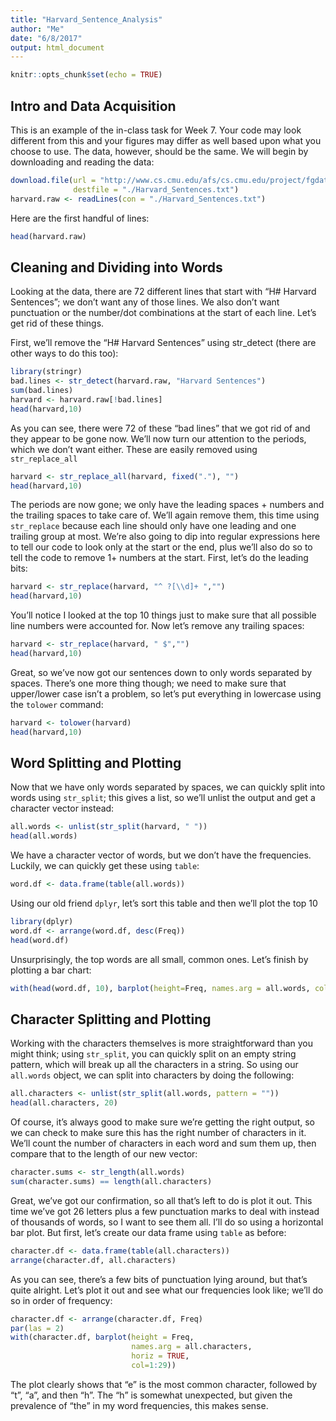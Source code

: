 ```yaml
---
title: "Harvard_Sentence_Analysis"
author: "Me"
date: "6/8/2017"
output: html_document
---
```


```r
knitr::opts_chunk$set(echo = TRUE)
```

## Intro and Data Acquisition

This is an example of the in-class task for Week 7. Your code may look different from this and your figures may differ as well based upon what you choose to use. The data, however, should be the same. We will begin by downloading and reading the data:

```r
download.file(url = "http://www.cs.cmu.edu/afs/cs.cmu.edu/project/fgdata/OldFiles/Recorder.app/utterances/Type1/harvsents.txt", 
              destfile = "./Harvard_Sentences.txt")
harvard.raw <- readLines(con = "./Harvard_Sentences.txt")

```

Here are the first handful of lines:

```r

head(harvard.raw)

```

## Cleaning and Dividing into Words

Looking at the data, there are 72 different lines that start with "H# Harvard Sentences"; we don't want any of those lines. We also don't want punctuation or the number/dot combinations at the start of each line. Let's get rid of these things. 

First, we'll remove the "H# Harvard Sentences" using str_detect (there are other ways to do this too):

```r
library(stringr)
bad.lines <- str_detect(harvard.raw, "Harvard Sentences")
sum(bad.lines)
harvard <- harvard.raw[!bad.lines]
head(harvard,10)
```

As you can see, there were 72 of these "bad lines" that we got rid of and they appear to be gone now. We'll now turn our attention to the periods, which we don't want either. These are easily removed using `str_replace_all`

```r

harvard <- str_replace_all(harvard, fixed("."), "")
head(harvard,10)

```

The periods are now gone; we only have the leading spaces + numbers and the trailing spaces to take care of. We'll again remove them, this time using `str_replace` because each line should only have one leading and one trailing group at most. We're also going to dip into regular expressions here to tell our code to look only at the start or the end, plus we'll also do so to tell the code to remove 1+ numbers at the start. First, let's do the leading bits:

```r

harvard <- str_replace(harvard, "^ ?[\\d]+ ","")
head(harvard,10)

```

You'll notice I looked at the top 10 things just to make sure that all possible line numbers were accounted for. Now let's remove any trailing spaces:

```r

harvard <- str_replace(harvard, " $","")
head(harvard,10)

```

Great, so we've now got our sentences down to only words separated by spaces. There's one more thing though; we need to make sure that upper/lower case isn't a problem, so let's put everything in lowercase using the `tolower` command:

```r

harvard <- tolower(harvard)
head(harvard,10)
```

## Word Splitting and Plotting

Now that we have only words separated by spaces, we can quickly split into words using `str_split`; this gives a list, so we'll unlist the output and get a character vector instead: 

```r

all.words <- unlist(str_split(harvard, " "))
head(all.words)

```

We have a character vector of words, but we don't have the frequencies. Luckily, we can quickly get these using `table`:

```r
word.df <- data.frame(table(all.words))
```

Using our old friend `dplyr`, let's sort this table and then we'll plot the top 10

```r
library(dplyr)
word.df <- arrange(word.df, desc(Freq))
head(word.df)
```

Unsurprisingly, the top words are all small, common ones. Let's finish by plotting a bar chart:

```r
with(head(word.df, 10), barplot(height=Freq, names.arg = all.words, col = 1:10))
```

## Character Splitting and Plotting

Working with the characters themselves is more straightforward than you might think; using `str_split`, you can quickly split on an empty string pattern, which will break up all the characters in a string. So using our `all.words` object, we can split into characters by doing the following:

```r
all.characters <- unlist(str_split(all.words, pattern = ""))
head(all.characters, 20)
```

Of course, it's always good to make sure we're getting the right output, so we can check to make sure this has the right number of characters in it. We'll count the number of characters in each word and sum them up, then compare that to the length of our new vector:

```r

character.sums <- str_length(all.words)
sum(character.sums) == length(all.characters)
```

Great, we've got our confirmation, so all that's left to do is plot it out. This time we've got 26 letters plus a few punctuation marks to deal with instead of thousands of words, so I want to see them all. I'll do so using a horizontal bar plot. But first, let's create our data frame using `table` as before:

```r

character.df <- data.frame(table(all.characters))
arrange(character.df, all.characters)
```

As you can see, there's a few bits of punctuation lying around, but that's quite alright. Let's plot it out and see what our frequencies look like; we'll do so in order of frequency:

```r
character.df <- arrange(character.df, Freq)
par(las = 2)
with(character.df, barplot(height = Freq, 
                           names.arg = all.characters,
                           horiz = TRUE,
                           col=1:29))
```

The plot clearly shows that "e" is the most common character, followed by "t", "a", and then "h". The "h" is somewhat unexpected, but given the prevalence of "the" in my word frequencies, this makes sense. 